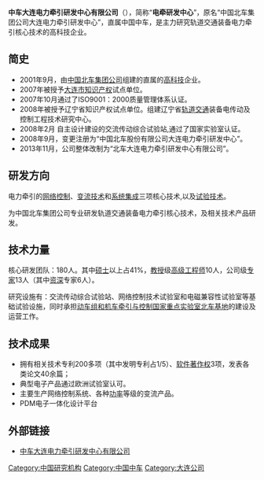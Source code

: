 {{Infobox Company
| company_name        = 中车大连电力牵引研发中心有限公司
| company_name_en     = CRRC Dalian R&D Co., Ltd.
| company_logo        =
| company_type        = [[中國中央企業|中國中央企業]]
| company_slogan      = 实力 活力 凝聚力
| market_information  = 
| abbreviated_name    = 电牵研发中心
| foundation          = 2001年3月
| location            = {{CHN}}[[辽宁省|辽宁省]][[大连市|大连市]][[沙河口区|沙河口区]]中长街51号
| key_people          = 唐献康 董事长，郭建斌总经理 
| industry            = [[轨道交通|轨道交通]]裝備
| products          = 电力牵引技术研发
| services            = 
| capital             = 
| revenue             = 
| operating_income    = 
| profit              = 
| total_asset         = 
| net_asset           = 
| market_value        = 9.0亿（2017年）
| num_employees       = 588
| Net asset value     = 
| accounting_period   = 
| parent              = [[中国中车|中国中车]]
| divisions           = 
| major_shareholder   = 
| subsid              = 
| homepage            = http://www.crrcgc.cc/dldq
| width               = 300px
}}
'''中车大连电力牵引研发中心有限公司'''（{{lang-en|CRRC Dalian R&D Co., Ltd.}}），简称“'''电牵研发中心'''”，原名“中国北车集团公司大连电力牵引研发中心”，直属中国中车，是主力研究轨道交通装备电力牵引核心技术的高科技企业。

==简史==
*2001年9月，由[[中国|中国]][[北车集团公司|北车集团公司]]组建的直属的[[高科技|高科技]]企业。
*2007年被授予[[大连市|大连市]][[知识产权|知识产权]]试点单位。
*2007年10月通过了ISO9001：2000质量管理体系认证。
*2008年被授予辽宁省知识产权试点单位。组建辽宁省[[轨道交通|轨道交通]]装备电传动及控制工程技术研究中心。
*2008年2月 自主设计建设的交流传动综合试验站,通过了国家实验室认证。
*2008年9月，变更注册为“中国北车股份有限公司大连电力牵引研发中心”。
*2013年11月，公司整体改制为“北车大连电力牵引研发中心有限公司”。

==研发方向==
电力牵引的[[网络控制|网络控制]]、[[变流技术|变流技术]]和[[系统集成|系统集成]]三项核心技术,以及[[试验技术|试验技术]]。

为中国北车集团公司专业研发轨道交通装备电力牵引核心技术，及相关技术产品研发。

==技术力量==
核心研发团队：180人。其中[[硕士|硕士]]以上占41%，[[教授|教授]]级[[高级工程师|高级工程师]]10人，公司级[[专家|专家]]13人（其中[[资深|资深]]专家6人）。

研究设施有：交流传动综合试验站、网络控制技术试验室和电磁兼容性试验室等基础试验设施，同时承担[[动车组和机车牵引与控制国家重点实验室北车基地|动车组和机车牵引与控制国家重点实验室北车基地]]的建设及运营工作。

==技术成果==
*拥有相关技术专利200多项（其中发明专利占1/5）、[[软件著作权|软件著作权]]3项，发表各类论文40余篇；
*典型电子产品通过欧洲试验室认可。
*主要生产网络控制系统、各种[[功率|功率]]等级的变流产品。
*PDM电子一体化设计平台

== 外部链接 ==
*[http://www.crrcgc.cc/dldq 中车大连电力牵引研发中心有限公司] {{Wayback|url=http://www.crrcgc.cc/dldq |date=20201027155021 }}

{{中国轨道交通装备企业}}

[[Category:中国研究机构|Category:中国研究机构]]
[[Category:中国中车|Category:中国中车]]
[[Category:大连公司|Category:大连公司]]